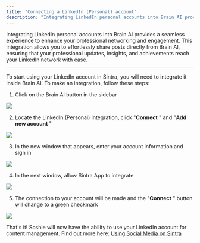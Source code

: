 ```yaml
---
title: "Connecting a LinkedIn (Personal) account"
description: "Integrating LinkedIn personal accounts into Brain AI provides a seamless experience to enhance your professional networking and engagement. This integration ..."
---
```


Integrating LinkedIn personal accounts into Brain AI provides a seamless experience to enhance your professional networking and engagement. This integration allows you to effortlessly share posts directly from Brain AI, ensuring that your professional updates, insights, and achievements reach your LinkedIn network with ease.

* * *


To start using your LinkedIn account in Sintra, you will need to integrate it inside Brain AI. To make an integration, follow these steps:

  1. Click on the Brain AI button in the sidebar

![](https://downloads.intercomcdn.com/i/o/s36tbegb/1380669240/89ae64e37c5de5d870f1d4a6556f/AD_4nXf5cOoKB1QcmxzBIpwXvljnXza60HkDspcjPdpnZox88-fm9NySs2Nh-A6ZgnkqwuQ0w_A7No-UiRSRJ7Sndy0aT7IGSJ9xLE2qMVP8VmG3czQ9CkYNVwwm2Lcu5gv5slP53qbTYw?expires=1754573400&signature=50516ac0aab40b646aeba70b5e14cced9af82df7da7cc3e7e58b9eaea677e654&req=dSMvFs94lINbWfMW1HO4zWp9k%2FT1p3sKnaKI0493V2heKt3BsogqA1OOtZ6V%0AVWtu%0A)

  2. Locate the LinkedIn (Personal) integration, click "**Connect** " and "**Add new account** "

![](https://downloads.intercomcdn.com/i/o/s36tbegb/1380669465/a63374ba1ca1e695ea3736eedcf4/AD_4nXfrxUj6IJfI_wgR8qV8RtjeOuB0qTAXXAPgXccAG2AD6eE1TpcMA-kYtQXk6e9yQokjjQI5dvFBcs7sO2L_hPDJevLvmyfenbkMzASxD0lJHyLiVmLVy-cFLxh7AvHpAFYFb5RBUg?expires=1754573400&signature=0d64178a0763493fe19aa709991c43708e8cd8d63e7c68e1157fedc9678352b8&req=dSMvFs94lIVZXPMW1HO4zc8oPj6sf2Ltmv4YM4v%2BZDCCutfYb1XFs7%2BMuuZn%0ASK42%0A)

  3. In the new window that appears, enter your account information and sign in

![](https://downloads.intercomcdn.com/i/o/s36tbegb/1380670938/e4e28d941873e7344d3adb78e059/image.png?expires=1754573400&signature=2a779a03149cab86084828ed14c5b8b48a021fb39ba73023c03ccdb5d5b31a64&req=dSMvFs95nYhcUfMW1HO4zfDdkZPFQ84002d7B7AIhhyE20PpmsXuVQdUe3Ai%0AD5wX%0A)

  4. In the next window, allow Sintra App to integrate

![](https://downloads.intercomcdn.com/i/o/s36tbegb/1380671107/efaed4270d2363223a2ebe7fb7b5/image.png?expires=1754573400&signature=c6c580b505158f4833932ae666ee85a2f887b5da3759de84316d826b1cef5ec7&req=dSMvFs95nIBfXvMW1HO4zRctwDbV1LdLOejnRBw63L3f%2FlGJS1chlCgJuXHS%0AzwJn%0A)

  5. The connection to your account will be made and the "**Connect** " button will change to a green checkmark

![](https://downloads.intercomcdn.com/i/o/s36tbegb/1380671198/64c6d3b3cda26c9f62cb45173cf1/AD_4nXdQRUoy6T7JZSp20Bjb6q8-cQOSxpOlTDnTkdTXylfzyBqVN64Z7IdJ-Nk3NwLUfmSM2Tda1l_7t6syLa6trteNpqp0giIrLT3rDv3kVP8BH19doXPubQdczO8gkCuBGXWdtChv3w?expires=1754573400&signature=27356b86b2eb3606fd878f79838207ba4fe2b3fca2dc5d921fa3d3f730e6d41e&req=dSMvFs95nIBWUfMW1HO4zejroaeIR2B0BGHbRbwUpp2SN8CIHNz%2FEt9WJJtg%0AFf1n%0A)




That's it! Soshie will now have the ability to use your LinkedIn account for content management. Find out more here: [Using Social Media on Sintra](https://help.sintra.ai/en/articles/11053937-how-to-manage-posts-on-social-media-using-sintra-ai)